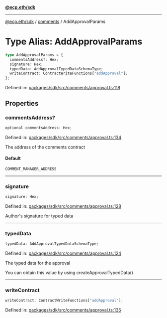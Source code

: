 [**@ecp.eth/sdk**](../../index.mdx)

***

[@ecp.eth/sdk](/sdk-reference/index.mdx) / [comments](/sdk-reference/comments/index.mdx) / AddApprovalParams

# Type Alias: AddApprovalParams

```ts
type AddApprovalParams = {
  commentsAddress?: Hex;
  signature: Hex;
  typedData: AddApprovalTypedDataSchemaType;
  writeContract: ContractWriteFunctions["addApproval"];
};
```

Defined in: [packages/sdk/src/comments/approval.ts:118](https://github.com/ecp-eth/comments-monorepo/blob/main/packages/sdk/src/comments/approval.ts#L118)

## Properties

### commentsAddress?

```ts
optional commentsAddress: Hex;
```

Defined in: [packages/sdk/src/comments/approval.ts:134](https://github.com/ecp-eth/comments-monorepo/blob/main/packages/sdk/src/comments/approval.ts#L134)

The address of the comments contract

#### Default

```ts
COMMENT_MANAGER_ADDRESS
```

***

### signature

```ts
signature: Hex;
```

Defined in: [packages/sdk/src/comments/approval.ts:128](https://github.com/ecp-eth/comments-monorepo/blob/main/packages/sdk/src/comments/approval.ts#L128)

Author's signature for typed data

***

### typedData

```ts
typedData: AddApprovalTypedDataSchemaType;
```

Defined in: [packages/sdk/src/comments/approval.ts:124](https://github.com/ecp-eth/comments-monorepo/blob/main/packages/sdk/src/comments/approval.ts#L124)

The typed data for the approval

You can obtain this value by using createApprovalTypedData()

***

### writeContract

```ts
writeContract: ContractWriteFunctions["addApproval"];
```

Defined in: [packages/sdk/src/comments/approval.ts:135](https://github.com/ecp-eth/comments-monorepo/blob/main/packages/sdk/src/comments/approval.ts#L135)

